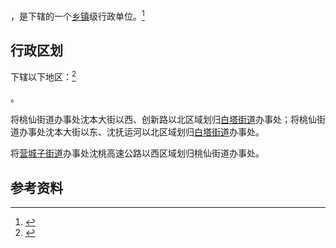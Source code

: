 {{中国乡级行政区|21/01/12/019/000}}

'''{{PAGENAMEBASE}}'''，是{{PRC admin/fullname|21/01/12/019/000|3}}下辖的一个[[乡镇|乡镇]]级行政单位。<ref>{{PRC admin/ref sgc|{{PRC admin/parent|21/01/12/019/000}}}}</ref>

== 行政区划 ==

{{PAGENAMEBASE}}下辖以下地区：<ref>{{PRC admin/ref sgc|21/01/12/019/000}}</ref>

{{PRC admin/children|21/01/12/019/000}}。

将桃仙街道办事处沈本大街以西、创新路以北区域划归[[白塔街道|白塔街道]]办事处；将桃仙街道办事处沈本大街以东、沈抚运河以北区域划归[[白塔街道|白塔街道]]办事处。

将[[营城子街道|营城子街道]]办事处沈桃高速公路以西区域划归桃仙街道办事处。

== 参考资料 ==

{{reflist}}

{{行政区划小作品}}
{{PRC admin/navcat|21/01/12/019/000}}